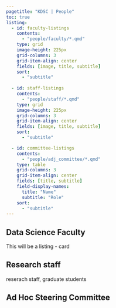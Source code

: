 ```yaml
---
pagetitle: "KDSC | People"
toc: true
listing:
  - id: faculty-listings
    contents: 
      - "people/faculty/*.qmd"
    type: grid
    image-height: 225px
    grid-columns: 3
    grid-item-align: center
    fields: [image, title, subtitle]
    sort:
      - "subtitle"
  
  - id: staff-listings
    contents: 
      - "people/staff/*.qmd"
    type: grid
    image-height: 225px
    grid-columns: 3
    grid-item-align: center
    fields: [image, title, subtitle]
    sort:
      - "subtitle"

  - id: committee-listings
    contents: 
      - "people/adj_committee/*.qmd"
    type: table
    grid-columns: 3
    grid-item-align: center
    fields: [title, subtitle]
    field-display-names: 
      title: "Name"
      subtitle: "Role"
    sort:
      - "subtitle"
---
```


## Data Science Faculty

This will be a listing - card

::: {#faculty-listings}
:::

## Research staff

reserach staff, graduate students

::: {#staff-listings}
:::

## Ad Hoc Steering Committee

::: {#committee-listings}
:::
